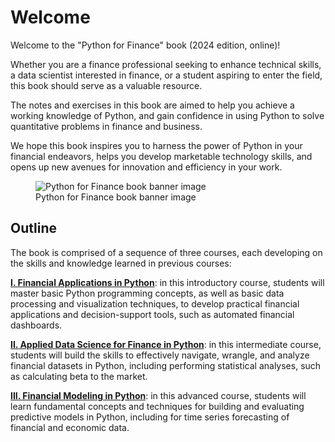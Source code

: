 
# Welcome {.unnumbered}

Welcome to the \"Python for Finance\" book (2024 edition, online)!



Whether you are a finance professional seeking to enhance technical skills, a data scientist interested in finance, or a student aspiring to enter the field, this book should serve as a valuable resource.

The notes and exercises in this book are aimed to help you achieve a working knowledge of Python, and gain confidence in using Python to solve quantitative problems in finance and business.

We hope this book inspires you to harness the power of Python in your financial endeavors, helps you develop marketable technology skills, and opens up new avenues for innovation and efficiency in your work.

![Python for Finance book banner image](./images/python-finance-logo-c.png)

## Outline

The book is comprised of a sequence of three courses, each developing on the skills and knowledge learned in previous courses:

[**I. Financial Applications in Python**](./courses/fin-apps.qmd): in this introductory course, students will master basic Python programming concepts, as well as basic data processing and visualization techniques, to develop practical financial applications and decision-support tools, such as automated financial dashboards.

[**II. Applied Data Science for Finance in Python**](./courses/applied-ds.qmd): in this intermediate course, students will build the skills to effectively navigate, wrangle, and analyze financial datasets in Python, including performing statistical analyses, such as calculating beta to the market.

[**III. Financial Modeling in Python**](./courses/fin-modeling.qmd): in this advanced course, students will learn fundamental concepts and techniques for building and evaluating predictive models in Python, including for time series forecasting of financial and economic data.
